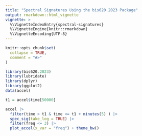 ```yaml
---
title: "Spectral Signatures Using the bis620.2023 Package"
output: rmarkdown::html_vignette
vignette: >
  %\VignetteIndexEntry{spectral-signatures}
  %\VignetteEngine{knitr::rmarkdown}
  %\VignetteEncoding{UTF-8}
---
```


```r
knitr::opts_chunk$set(
  collapse = TRUE,
  comment = "#>"
)
```

```r
library(bis620.2023)
library(lubridate)
library(dplyr)
library(ggplot2)
data(accel)

t1 = accel$time[50000]

accel |> 
  filter(time > t1 & time <= t1 + minutes(5) ) |>
  spec_sig(take_log = TRUE) |>
  filter(freq <= 3) |>
  plot_accel(x_var = "freq") + theme_bw()
```
